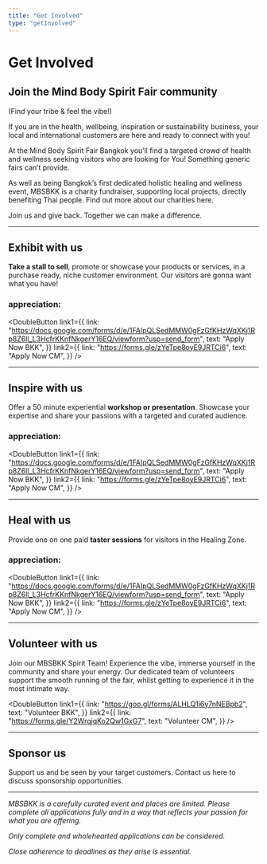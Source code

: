 ```yaml
---
title: "Get Involved"
type: "getInvolved"
---
```



# Get Involved

## Join the Mind Body Spirit Fair community

(Find your tribe & feel the vibe!)

If you are in the health, wellbeing, inspiration or sustainability business, your local and international customers are here and ready to connect with you!

<div id="exhibit" />

At the Mind Body Spirit Fair Bangkok you’ll find a targeted crowd of health and wellness seeking visitors who are looking for You! Something generic fairs can’t provide.

<p>As well as being Bangkok’s first dedicated holistic healing and wellness event, MBSBKK is a charity fundraiser, supporting local projects, directly benefiting Thai people. <Link to="/charities">Find out more about our charities here.</Link></p>

<p>Join us and give back. Together we can make a difference.</p>

---

## Exhibit with us

**Take a stall to sell**, promote or showcase your products or services, in a purchase ready, niche customer environment. Our visitors are gonna want what you have!

### appreciation:

<IndividualTestimonial
  text="The event exceeded all expectations, the only regret was that our stall was so busy, we wished we would have been able to experience the whole thing more. What a great ‘problem’ to have. We can’t wait for the next one"
  bigText="Exceeded All Expectations"
  location={0}
/>

<IndividualTestimonial
  text="An amazingly generous event chock full of loving offerings for body mind and soul. Not to mention all the fabulous humans!"
  bigText="Amazingly Generous"
  location={0}
/>

<div id="inspire" />

<DoubleButton
  link1={{
    link:
      "https://docs.google.com/forms/d/e/1FAIpQLSedMMW0gFzGfKHzWqXKj1Rp8Z6ll_L3HcfrKKnfNkgerY16EQ/viewform?usp=send_form",
    text: "Apply Now BKK",
  }}
  link2={{
    link: "https://forms.gle/zYeTpe8oyE9JRTCi6",
    text: "Apply Now CM",
  }}
/>

---

## Inspire with us

<div id="heal" />

Offer a 50 minute experiential **workshop or presentation**. Showcase your expertise and share your passions with a targeted and curated audience.

### appreciation:

<IndividualTestimonial
  text="From a workshop presenter point of view, the event was very well organised! Loved how the assigned volunteers took care of every request we had."
  bigText="Very Well Organised"
  location={0}
/>

<DoubleButton
  link1={{
    link:
      "https://docs.google.com/forms/d/e/1FAIpQLSedMMW0gFzGfKHzWqXKj1Rp8Z6ll_L3HcfrKKnfNkgerY16EQ/viewform?usp=send_form",
    text: "Apply Now BKK",
  }}
  link2={{
    link: "https://forms.gle/zYeTpe8oyE9JRTCi6",
    text: "Apply Now CM",
  }}
/>

---

## Heal with us

<div id="sponsor" />

Provide one on one paid **taster sessions** for visitors in the Healing Zone.

### appreciation:

<IndividualTestimonial
  text="It was such a pleasure to meet so many individuals of like minds! No explanations needed they just got where we were at. I had the most successful two days!"
  bigText="A Pleasure"
  location={0}
/>

<DoubleButton
  link1={{
    link:
      "https://docs.google.com/forms/d/e/1FAIpQLSedMMW0gFzGfKHzWqXKj1Rp8Z6ll_L3HcfrKKnfNkgerY16EQ/viewform?usp=send_form",
    text: "Apply Now BKK",
  }}
  link2={{
    link: "https://forms.gle/zYeTpe8oyE9JRTCi6",
    text: "Apply Now CM",
  }}
/>

---

## Volunteer with us

Join our MBSBKK Spirit Team! Experience the vibe, immerse yourself in the community and share your energy. Our dedicated team of volunteers support the smooth running of the fair, whilst getting to experience it in the most intimate way.

<IndividualTestimonial
  text="It was such a deep pleasure to volunteer at MBSBKK and to support Alison and Evelin in running such a magical event. They were wonderful to work with, and it was a joy to see all the diverse offerings at the event."
  bigText="A deep pleasure"
  location={0}
/>

<DoubleButton
  link1={{
    link: "https://goo.gl/forms/ALHLQ1i6y7nNEBpb2",
    text: "Volunteer BKK",
  }}
  link2={{
    link: "https://forms.gle/Y2WrqjqKo2Qw1GxG7",
    text: "Volunteer CM",
  }}
/>

---

## Sponsor us

<div id="volunteer" />

Support us and be seen by your target customers. Contact us here to discuss sponsorship opportunities.

<OutButton
  path="mailto:info@mbsbkk.com?subject=Sponsorship%Enquiry"
  text="Sponsor Us"
/>

---

_MBSBKK is a carefully curated event and places are limited. Please complete all applications fully and in a way that reflects your passion for what you are offering._

_Only complete and wholehearted applications can be considered._

_Close adherence to deadlines as they arise is essential._
